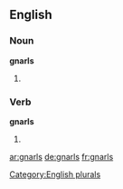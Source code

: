 ==English==

===Noun===
'''gnarls'''

# {{plural of |[[gnarl]]}}

===Verb===
'''gnarls'''

# {{third-person singular of|[[gnarl]]}}

[[Category:English plurals]]

[[ar:gnarls]]
[[de:gnarls]]
[[fr:gnarls]]